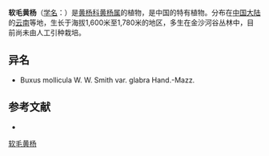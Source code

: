 {{Speciesbox
| name = 软毛黄杨
| status = 
| status_system = 
| image =
| genus = Buxus
| species = mollicula
| authority = W. W. Smith
| subdivision_ranks =[[变种|变种]]
| subdivision =
* 软毛黄杨 ''B. m.'' var. ''mollicula''
* [[变光软毛黄杨|变光软毛黄杨]] ''B. m.'' var. ''glabra''
}}

'''软毛黄杨'''（[[学名|学名]]：{{lang|la|''Buxus mollicula''}}）是[[黄杨科|黄杨科]][[黄杨属|黄杨属]]的植物，是中国的特有植物。分布在[[中国大陆|中国大陆]]的[[云南|云南]]等地，生长于海拔1,600米至1,780米的地区，多生在金沙河谷丛林中，目前尚未由人工引种栽培。

== 异名 ==
* Buxus mollicula W. W. Smith var. glabra Hand.-Mazz.

== 参考文献 ==
<div class="references-small">
* {{cite web| url =http://www.bioinfo.cn/db05/KmzwSpecies.php?action=view&id=2739| title =软毛黄杨（原变种）| work =《中国高等植物数据库全库》| publisher =中国科学院微生物研究所| author =昆明植物研究所| accessdate =2009-02-23| deadurl =yes| archiveurl =https://web.archive.org/web/20160305094003/http://www.bioinfo.cn/db05/KmzwSpecies.php?action=view&id=2739| archivedate =2016-03-05}}
</div>
{{Taxonbar|from=Q15226195}}

[[Category:黄杨属|软毛黄杨]]


{{植物小作品}}